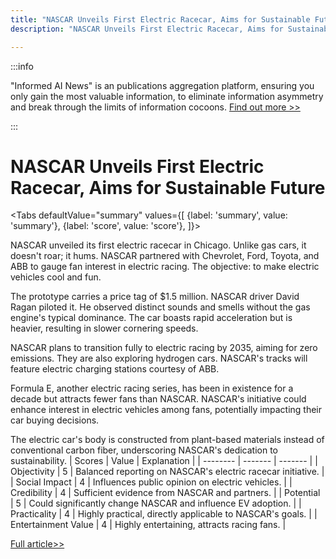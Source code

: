 ```yaml
---
title: "NASCAR Unveils First Electric Racecar, Aims for Sustainable Future"
description: "NASCAR Unveils First Electric Racecar, Aims for Sustainable Future"

---
```



:::info

"Informed AI News" is an publications aggregation platform, ensuring you only gain the most valuable information, to eliminate information asymmetry and break through the limits of information cocoons.  [Find out more >>](/)

:::

# NASCAR Unveils First Electric Racecar, Aims for Sustainable Future


<Tabs
	defaultValue="summary"
	values={[
	{label: 'summary', value: 'summary'},
	{label: 'score', value: 'score'},
]}>
<TabItem value="summary">


NASCAR unveiled its first electric racecar in Chicago. Unlike gas cars, it doesn't roar; it hums. NASCAR partnered with Chevrolet, Ford, Toyota, and ABB to gauge fan interest in electric racing. The objective: to make electric vehicles cool and fun.

The prototype carries a price tag of $1.5 million. NASCAR driver David Ragan piloted it. He observed distinct sounds and smells without the gas engine's typical dominance. The car boasts rapid acceleration but is heavier, resulting in slower cornering speeds.

NASCAR plans to transition fully to electric racing by 2035, aiming for zero emissions. They are also exploring hydrogen cars. NASCAR's tracks will feature electric charging stations courtesy of ABB.

Formula E, another electric racing series, has been in existence for a decade but attracts fewer fans than NASCAR. NASCAR's initiative could enhance interest in electric vehicles among fans, potentially impacting their car buying decisions.

The electric car's body is constructed from plant-based materials instead of conventional carbon fiber, underscoring NASCAR's dedication to sustainability.
</TabItem>
<TabItem value="score">
	| Scores     | Value   | Explanation |
	| -------- | ------- | ------- |
	| Objectivity  | 5    | Balanced reporting on NASCAR's electric racecar initiative.    |
	| Social Impact | 4     | Influences public opinion on electric vehicles.    |
	| Credibility    | 4    | Sufficient evidence from NASCAR and partners.    |
	| Potential    | 5    | Could significantly change NASCAR and influence EV adoption.    |
	| Practicality    | 4    | Highly practical, directly applicable to NASCAR's goals.    |
	| Entertainment Value    | 4    | Highly entertaining, attracts racing fans.    |
</TabItem>
</Tabs>

[Full article>>](https://apnews.com/article/nascar-cup-chicago-electric-racecar-bda74ac3affb199367c680e662aaf2d2)
